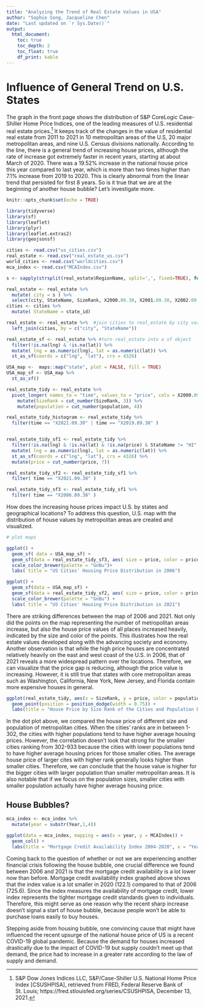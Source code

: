 ```yaml
---
title: "Analyzing the Trend of Real Estate Values in USA"
author: "Sophie Song, Jacqueline Chen"
date: "Last updated on `r Sys.Date()`"
output:
  html_document:
    toc: true
    toc_depth: 2
    toc_float: true
    df_print: kable
---
```


<!--
Comments in HTML are like this! 
-->

# Influence of General Trend on U.S. States

The graph in the front page shows the distribution of S&P CoreLogic Case-Shiller Home Price Indices, one of the leading measures of U.S. residential real estate prices.^[S&P Dow Jones Indices LLC, S&P/Case-Shiller U.S. National Home Price Index [CSUSHPISA], retrieved from FRED, Federal Reserve Bank of St. Louis; https://fred.stlouisfed.org/series/CSUSHPISA, December 13, 2021.] It keeps track of the changes in the value of residential real estate from 2011 to 2021 in 10 metropolitan areas of the U.S, 20 major metropolitan areas, and nine U.S. Census divisions nationally. According to the line, there is a general trend of increasing house prices, although the rate of increase got extremely faster in recent years, starting at about March of 2020. There was a 19.52% increase in the national house price this year compared to last year, which is more than two times higher than 7.1% increase from 2019 to 2020. This is clearly abnormal from the linear trend that persisted for first 8 years. So is it true that we are at the beginning of another house bubble? Let's investigate more.


```r
knitr::opts_chunk$set(echo = TRUE)
```

```r
library(tidyverse)
library(sf)
library(leaflet)
library(plyr)
library(leaflet.extras2)
library(geojsonsf)

cities <- read.csv("us_cities.csv")
real_estate <- read.csv("real_estate_us.csv")
world_cities <- read.csv("worldcities.csv")
mca_index <- read.csv("MCAIndex.csv")
```

```r
s <- sapply(strsplit(real_estate$RegionName, split=',', fixed=TRUE), function(x) (x[1]))  #split RegionName into City and State

real_estate <- real_estate %>% 
  mutate( city = s ) %>% 
  select(city, StateName, SizeRank, X2000.09.30, X2001.09.30, X2002.09.30, X2003.09.30, X2004.09.30, X2005.09.30, X2006.09.30, X2007.09.30, X2008.09.30, X2009.09.30, X2010.09.30, X2011.09.30, X2012.09.30, X2013.09.30, X2014.09.30, X2015.09.30, X2016.09.30, X2017.09.30, X2018.09.30, X2019.09.30, X2020.09.30, X2021.09.30)
cities <- cities %>% 
  mutate( StateName = state_id)

real_estate <- real_estate %>%  #join cities to real_estate by city variable
  left_join(cities, by = c("city", "StateName"))

real_estate_sf <- real_estate %>% #turn real_estate into a sf object 
  filter(!is.na(lng) & !is.na(lat)) %>%
  mutate( lng = as.numeric(lng), lat = as.numeric(lat)) %>%
  st_as_sf(coords = c("lng", "lat"), crs = 4326)

USA_map <-  maps::map("state", plot = FALSE, fill = TRUE)
USA_map_sf <- USA_map %>% 
  st_as_sf()

real_estate_tidy <- real_estate %>%
  pivot_longer( names_to = "time", values_to = "price", cols = X2000.09.30:X2021.09.30) %>%
    mutate(SizeRank = cut_number(SizeRank, 3)) %>%
    mutate(population = cut_number(population, 4))

real_estate_tidy_histogram <- real_estate_tidy %>% 
  filter(time == "X2021.09.30" | time == "X2019.09.30" )


real_estate_tidy_sf1 <- real_estate_tidy %>%
  filter(!is.na(lng) & !is.na(lat) & !is.na(price) & StateName != "HI" & StateName != "AK") %>%
  mutate( lng = as.numeric(lng), lat = as.numeric(lat)) %>%
  st_as_sf(coords = c("lng", "lat"), crs = 4326) %>%
  mutate(price = cut_number(price, 7)) 

real_estate_tidy_sf2 <- real_estate_tidy_sf1 %>%
  filter( time == "X2021.09.30" )

real_estate_tidy_sf3 <- real_estate_tidy_sf1 %>%
  filter( time == "X2006.09.30" )

```

How does the increasing house prices impact U.S. by states and geographical locations? To address this question, U.S. map with the distribution of house values by metropolitan areas are created and visualized.

```r
# plot maps

ggplot() + 
  geom_sf( data = USA_map_sf) + 
  geom_sf(data = real_estate_tidy_sf3, aes( size = price, color = price), alpha = 0.35) + 
  scale_color_brewer(palette = "GnBu")+
  labs( title = "US Cities' Housing Price Distribution in 2006")

ggplot() + 
  geom_sf(data = USA_map_sf) + 
  geom_sf(data = real_estate_tidy_sf2, aes( size = price, color = price),  alpha = 0.35) +
  scale_color_brewer(palette = "GnBu") +
  labs( title = "US Cities' Housing Price Distribution in 2021")
```


There are striking differences between the map of 2006 and 2021. Not only did the points on the map representing the number of metropolitan areas increase, but also the house price values of all places increased heavily, indicated by the size and color of the points. This illustrates how the real estate values developed along with the advancing society and economy. 
Another observation is that while the high price houses are concentrated relatively heavily on the east and west coast of the U.S. in 2006, that of 2021 reveals a more widespread pattern over the locations. Therefore, we can visualize that the price gap is reducing, although the price value is increasing. However, it is still true that states with core metropolitan areas such as Washington, California, New York, New Jersey, and Florida contain more expensive houses in general.




```r
ggplot(real_estate_tidy, aes(x = SizeRank, y = price, color = population)) + 
  geom_point(position = position_dodge(width = 0.75)) +
  labs(title = "House Price by Size Rank of the Cities and Population Density", y = "House Price (U.S. dollars)", x= "Size Rank", col = "Population")
```

In the dot plot above, we compared the house price of different size and population of metropolitan cities. When the cities' ranks are in between 1-302, the cities with higher populations tend to have higher average housing prices. However, the correlation doesn't look that strong for the smaller cities ranking from 302-933 because the cities with lower populations tend to have higher average housing prices for those smaller cities. The average house price of larger cites with higher rank generally looks higher than smaller cities. Therefore, we can conclude that the house value is higher for the bigger cities with larger population than smaller metropolitan areas. It is also notable that if we focus on the population sizes, smaller cities with smaller population actually have higher average housing price.


## House Bubbles?

```r

mca_index <- mca_index %>% 
  mutate(year = substr(Year,1,4)) 

ggplot(data = mca_index, mapping = aes(x = year, y = MCAIndex)) + 
  geom_col() + 
  labs(title = "Mortgage Credit Availability Index 2004-2020", x = "Year", y = "Index")
```

Coming back to the question of whether or not we are experiencing another financial crisis following the house bubble, one crucial difference we found between 2006 and 2021 is that the mortgage credit availability is a lot lower now than before. Mortgage credit availability index graphed above shows that the index value is a lot smaller in 2020 (122.1) compared to that of 2006 (725.6). Since the index measures the availability of mortgage credit, lower index represents the tighter mortgage credit standards given to individuals. Therefore, this might serve as one reason why the recent sharp increase doesn't signal a start of house bubble, because people won't be able to purchase loans easily to buy houses.

Stepping aside from housing bubble, one convincing cause that might have influenced the recent upsurge of the national house price of US is a recent COVID-19 global pandemic. Because the demand for houses increased drastically due to the impact of COVID-19 but supply couldn't meet up that demand, the price had to increase in a greater rate according to the law of supply and demand.  





